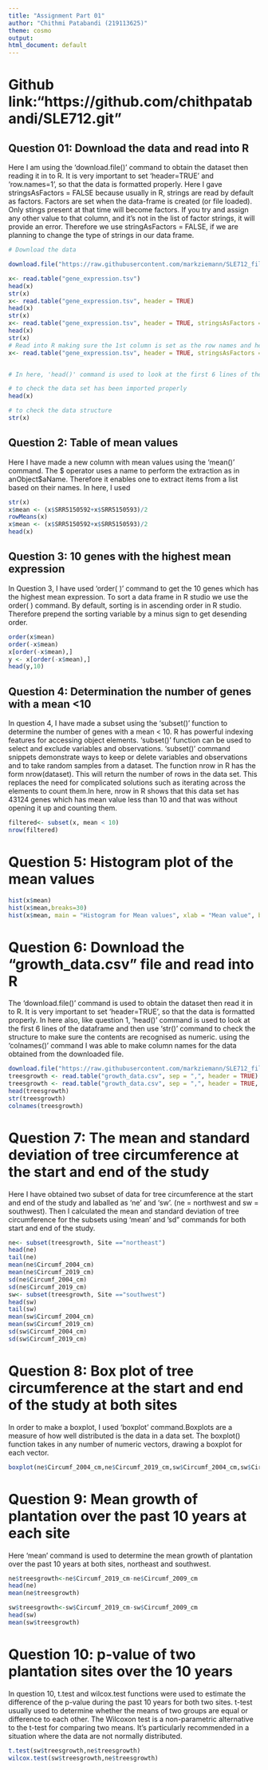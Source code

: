 ```yaml
--- 
title: "Assignment Part 01"
author: "Chithmi Patabandi (219113625)"
theme: cosmo
output: 
html_document: default
---
```

# Github link:"https://github.com/chithpatabandi/SLE712.git" 


## Question 01: Download the data and read into R

Here I am using the 'download.file()' command to obtain the dataset then reading it in to R. It is very important to set 'header=TRUE' and 'row.names=1', so that the data is formatted properly. Here I gave stringsAsFactors = FALSE because usually in R, strings are read by default as factors. Factors are set when the data-frame is created (or file loaded). Only stings present at that time will become factors. If you try and assign any other value to that column, and it's not in the list of factor strings, it will provide an error. Therefore we use stringAsFactors = FALSE, if we are planning to change the type of strings in our data frame. 

```r


# Download the data

download.file("https://raw.githubusercontent.com/markziemann/SLE712_files/master/bioinfo_asst3_part1_files/gene_expression.tsv", destfile = "gene_expression.tsv")

x<- read.table("gene_expression.tsv")
head(x)
str(x)
x<- read.table("gene_expression.tsv", header = TRUE)
head(x)
str(x)
x<- read.table("gene_expression.tsv", header = TRUE, stringsAsFactors = FALSE)
head(x)
str(x)
# Read into R making sure the 1st column is set as the row names and headers are recognised.
x<- read.table("gene_expression.tsv", header = TRUE, stringsAsFactors = FALSE, row.names = 1)


# In here, 'head()' command is used to look at the first 6 lines of the dataframe and then use 'str()' command to check the structure to make sure the contents are recognised as numeric.

# to check the data set has been imported properly
head(x)

# to check the data structure
str(x)
```

## Question 2: Table of mean values

Here I have made a new column with mean values using the 'mean()' command. The $ operator uses a name to perform the extraction as in anObject$aName. Therefore it enables one to extract items from a list based on their names. In here, I used  

```r
str(x)
x$mean <- (x$SRR5150592+x$SRR5150593)/2
rowMeans(x)
x$mean <- (x$SRR5150592+x$SRR5150593)/2
head(x)
```

## Question 3: 10 genes with the highest mean expression

In Question 3, I have used 'order( )' command to get the 10 genes which has the highest mean expression. To sort a data frame in R studio we use the order( ) command. By default, sorting is in ascending order in R studio. Therefore prepend the sorting variable by a minus sign to get desending order.

```r
order(x$mean)
order(-x$mean)
x[order(-x$mean),]
y <- x[order(-x$mean),]
head(y,10)
```
## Question 4: Determination the number of genes with a mean <10

In question 4, I have made a subset using the 'subset()' function to determine the number of genes with a mean < 10. R has powerful indexing features for accessing object elements. 'subset()' function can be used to select and exclude variables and observations. 'subset()' command snippets demonstrate ways to keep or delete variables and observations and to take random samples from a dataset. 
The function nrow in R has the form nrow(dataset). This will return the number of rows in the data set. This replaces the need for complicated solutions such as iterating across the elements to count them.In here, nrow in R shows that this data set has 43124 genes which has mean value less than 10 and that was without opening it up and counting them. 

```r

filtered<- subset(x, mean < 10)
nrow(filtered)
```
# Question 5: Histogram plot of the mean values



```r

hist(x$mean) 
hist(x$mean,breaks=30)
hist(x$mean, main = "Histogram for Mean values", xlab = "Mean value", border = "red", col = "black", breaks = 30, xlim =c(0,50000))
```

# Question 6: Download the “growth_data.csv” file and read into R

The 'download.file()' command is used to obtain the dataset then read it in to R. It is very important to set 'header=TRUE', so that the data is formatted properly. In here also, like question 1, 'head()' command is used to look at the first 6 lines of the dataframe and then use 'str()' command to check the structure to make sure the contents are recognised as numeric. using the 'colnames()' command I was able to make column names for the data obtained from the downloaded file. 
```r

download.file("https://raw.githubusercontent.com/markziemann/SLE712_files/master/bioinfo_asst3_part1_files/growth_data.csv", destfile = "growth_data.csv")
treesgrowth <- read.table("growth_data.csv", sep = ",", header = TRUE)
treesgrowth <- read.table("growth_data.csv", sep = ",", header = TRUE, stringsAsFactors = FALSE)
head(treesgrowth)
str(treesgrowth)
colnames(treesgrowth)
```

# Question 7: The mean and standard deviation of tree circumference at the start and end of the study 

Here I have obtained two subset of data for tree circumference at the start and end of the study and laballed as 'ne' and 'sw'. (ne = northwest and sw = southwest). Then I calculated the mean and standard deviation of tree circumference for the subsets using 'mean' and 'sd" commands for both  start and end of the study.

```r

ne<- subset(treesgrowth, Site =="northeast")
head(ne)
tail(ne)
mean(ne$Circumf_2004_cm)
mean(ne$Circumf_2019_cm)
sd(ne$Circumf_2004_cm)
sd(ne$Circumf_2019_cm)
sw<- subset(treesgrowth, Site =="southwest")
head(sw)
tail(sw)
mean(sw$Circumf_2004_cm)
mean(sw$Circumf_2019_cm)
sd(sw$Circumf_2004_cm)
sd(sw$Circumf_2019_cm)
```

# Question 8: Box plot of tree circumference at the start and end of the study at both sites

In order to make a boxplot, I used 'boxplot' command.Boxplots are a measure of how well distributed is the data in a data set. The boxplot() function takes in any number of numeric vectors, drawing a boxplot for each vector. 

```r
boxplot(ne$Circumf_2004_cm,ne$Circumf_2019_cm,sw$Circumf_2004_cm,sw$Circumf_2019_cm, ylab= "Circumference (cm)", names = c("ne2004","ne2019","sw2004","sw2019"), main= "Growth at two plantation site at the start and end of the study")
```

# Question 9: Mean growth of plantation over the past 10 years at each site

Here 'mean' command is used to determine the mean growth of plantation over the past 10 years at both sites, northeast and southwest.

```r
ne$treesgrowth<-ne$Circumf_2019_cm-ne$Circumf_2009_cm
head(ne)
mean(ne$treesgrowth)

sw$treesgrowth<-sw$Circumf_2019_cm-sw$Circumf_2009_cm
head(sw)
mean(sw$treesgrowth)
```

# Question 10: p-value of two plantation sites over the 10 years

In question 10, t.test and wilcox.test functions were used to estimate the difference of the p-value during the past 10 years for both two sites. t-test usually used to determine whether the means of two groups are equal or difference to each other. The Wilcoxon test is a non-parametric alternative to the t-test for comparing two means. It’s particularly recommended in a situation where the data are not normally distributed.

```r
t.test(sw$treesgrowth,ne$treesgrowth)
wilcox.test(sw$treesgrowth,ne$treesgrowth)
```
